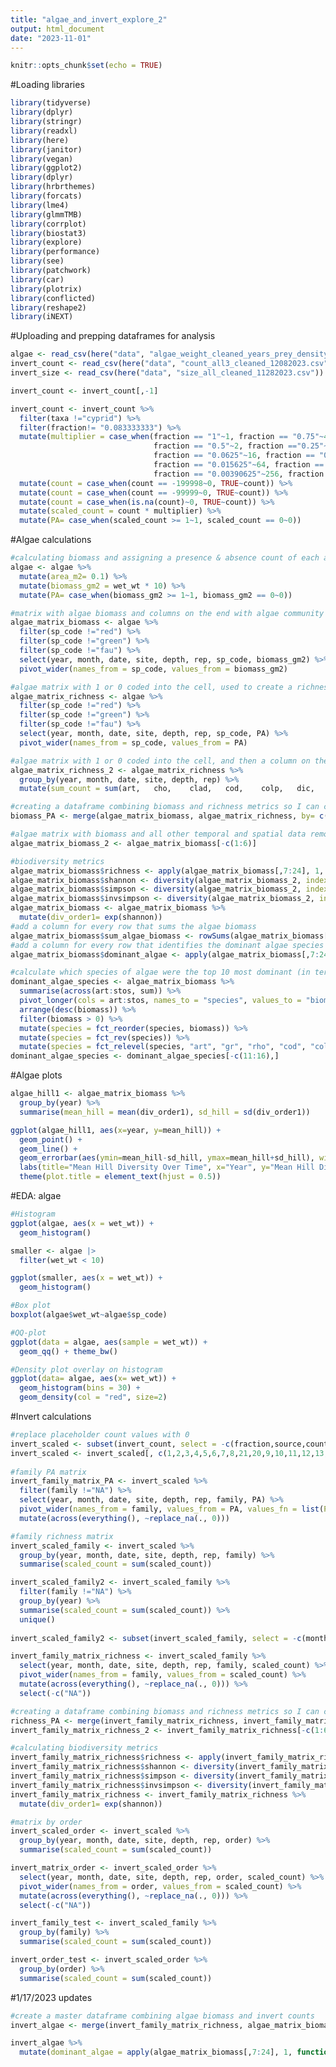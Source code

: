 ```yaml
---
title: "algae_and_invert_explore_2"
output: html_document
date: "2023-11-01"
---
```


```r
knitr::opts_chunk$set(echo = TRUE)
```

#Loading libraries
```r
library(tidyverse)
library(dplyr)
library(stringr)
library(readxl)
library(here)
library(janitor)
library(vegan)
library(ggplot2)
library(dplyr)
library(hrbrthemes)
library(forcats)
library(lme4)
library(glmmTMB)
library(corrplot)
library(biostat3)
library(explore)
library(performance)
library(see)
library(patchwork)
library(car)
library(plotrix)
library(conflicted)
library(reshape2)
library(iNEXT)
```

#Uploading and prepping dataframes for analysis
```r
algae <- read_csv(here("data", "algae_weight_cleaned_years_prey_density_sites.csv"))
invert_count <- read_csv(here("data", "count_all3_cleaned_12082023.csv"))
invert_size <- read_csv(here("data", "size_all_cleaned_11282023.csv"))

invert_count <- invert_count[,-1]

invert_count <- invert_count %>% 
  filter(taxa !="cyprid") %>% 
  filter(fraction!= "0.083333333") %>% 
  mutate(multiplier = case_when(fraction == "1"~1, fraction == "0.75"~4, fraction == "0.625"~8, 
                                fraction == "0.5"~2, fraction =="0.25"~4, fraction == "0.125"~8,  
                                fraction == "0.0625"~16, fraction == "0.03125"~32, 
                                fraction == "0.015625"~64, fraction == "0.0078125"~128, 
                                fraction == "0.00390625"~256, fraction == "0.001953125"~512)) %>%
  mutate(count = case_when(count == -199998~0, TRUE~count)) %>% 
  mutate(count = case_when(count == -99999~0, TRUE~count)) %>% 
  mutate(count = case_when(is.na(count)~0, TRUE~count)) %>% 
  mutate(scaled_count = count * multiplier) %>% 
  mutate(PA= case_when(scaled_count >= 1~1, scaled_count == 0~0)) 
```

#Algae calculations 
```r
#calculating biomass and assigning a presence & absence count of each alga individual
algae <- algae %>% 
  mutate(area_m2= 0.1) %>% 
  mutate(biomass_gm2 = wet_wt * 10) %>% 
  mutate(PA= case_when(biomass_gm2 >= 1~1, biomass_gm2 == 0~0)) 

#matrix with algae biomass and columns on the end with algae community metrics
algae_matrix_biomass <- algae %>% 
  filter(sp_code !="red") %>% 
  filter(sp_code !="green") %>%
  filter(sp_code !="fau") %>% 
  select(year, month, date, site, depth, rep, sp_code, biomass_gm2) %>% 
  pivot_wider(names_from = sp_code, values_from = biomass_gm2)

#algae matrix with 1 or 0 coded into the cell, used to create a richness measure
algae_matrix_richness <- algae %>% 
  filter(sp_code !="red") %>% 
  filter(sp_code !="green") %>% 
  filter(sp_code !="fau") %>% 
  select(year, month, date, site, depth, rep, sp_code, PA) %>% 
  pivot_wider(names_from = sp_code, values_from = PA)

#algae matrix with 1 or 0 coded into the cell, and then a column on the end summing the total species count
algae_matrix_richness_2 <- algae_matrix_richness %>% 
  group_by(year, month, date, site, depth, rep) %>% 
  mutate(sum_count = sum(art,	cho,	clad,	cod,	colp,	dic,	egr,	eis,	gel,	gn,	gr,	gym,	lam,	laur,	ploc,	pri, rho,	stos))

#creating a dataframe combining biomass and richness metrics so I can calculate diversity
biomass_PA <- merge(algae_matrix_biomass, algae_matrix_richness, by= c('year', 'month', 'date', 'site', 'depth', 'rep'))

#algae matrix with biomass and all other temporal and spatial data removed
algae_matrix_biomass_2 <- algae_matrix_biomass[-c(1:6)]

#biodiversity metrics
algae_matrix_biomass$richness <- apply(algae_matrix_biomass[,7:24], 1, function(i) sum(i>0))
algae_matrix_biomass$shannon <- diversity(algae_matrix_biomass_2, index = 'shannon') 
algae_matrix_biomass$simpson <- diversity(algae_matrix_biomass_2, index = 'simpson') 
algae_matrix_biomass$invsimpson <- diversity(algae_matrix_biomass_2, index = 'invsimpson') 
algae_matrix_biomass <- algae_matrix_biomass %>% 
  mutate(div_order1= exp(shannon))
#add a column for every row that sums the algae biomass
algae_matrix_biomass$sum_algae_biomass <- rowSums(algae_matrix_biomass[,7:24])
#add a column for every row that identifies the dominant algae species for values greater than zero
algae_matrix_biomass$dominant_algae <- apply(algae_matrix_biomass[,7:24], 1, function(i) names(i)[i==max(i)])

#calculate which species of algae were the top 10 most dominant (in terms of biomass) over the entire time series
dominant_algae_species <- algae_matrix_biomass %>% 
  summarise(across(art:stos, sum)) %>% 
  pivot_longer(cols = art:stos, names_to = "species", values_to = "biomass") %>% 
  arrange(desc(biomass)) %>% 
  filter(biomass > 0) %>% 
  mutate(species = fct_reorder(species, biomass)) %>% 
  mutate(species = fct_rev(species)) %>% 
  mutate(species = fct_relevel(species, "art", "gr", "rho", "cod", "colp", "eis", "stos", "dic", "laur", "ploc"))
dominant_algae_species <- dominant_algae_species[-c(11:16),]
```

#Algae plots
```r
algae_hill1 <- algae_matrix_biomass %>% 
  group_by(year) %>% 
  summarise(mean_hill = mean(div_order1), sd_hill = sd(div_order1))

ggplot(algae_hill1, aes(x=year, y=mean_hill)) +
  geom_point() +
  geom_line() +
  geom_errorbar(aes(ymin=mean_hill-sd_hill, ymax=mean_hill+sd_hill), width=.1) +
  labs(title="Mean Hill Diversity Over Time", x="Year", y="Mean Hill Diversity") +
  theme(plot.title = element_text(hjust = 0.5))
```

#EDA: algae
```r
#Histogram
ggplot(algae, aes(x = wet_wt)) +
  geom_histogram()

smaller <- algae |> 
  filter(wet_wt < 10)

ggplot(smaller, aes(x = wet_wt)) +
  geom_histogram()

#Box plot
boxplot(algae$wet_wt~algae$sp_code)

#QQ-plot
ggplot(data = algae, aes(sample = wet_wt)) +
  geom_qq() + theme_bw()

#Density plot overlay on histogram
ggplot(data= algae, aes(x= wet_wt)) +                                
  geom_histogram(bins = 30) +
  geom_density(col = "red", size=2)
```

#Invert calculations
```r
#replace placeholder count values with 0
invert_scaled <- subset(invert_count, select = -c(fraction,source,count,multiplier))
invert_scaled <- invert_scaled[, c(1,2,3,4,5,6,7,8,21,20,9,10,11,12,13,14,15,16,17,18)]
 
#family PA matrix
invert_family_matrix_PA <- invert_scaled %>% 
  filter(family !="NA") %>%
  select(year, month, date, site, depth, rep, family, PA) %>% 
  pivot_wider(names_from = family, values_from = PA, values_fn = list(PA= sum)) %>% 
  mutate(across(everything(), ~replace_na(., 0))) 

#family richness matrix
invert_scaled_family <- invert_scaled %>% 
  group_by(year, month, date, site, depth, rep, family) %>% 
  summarise(scaled_count = sum(scaled_count))

invert_scaled_family2 <- invert_scaled_family %>% 
  filter(family !="NA") %>%
  group_by(year) %>%
  summarise(scaled_count = sum(scaled_count)) %>% 
  unique()
  
invert_scaled_family2 <- subset(invert_scaled_family, select = -c(month,date,site,depth,rep))

invert_family_matrix_richness <- invert_scaled_family %>% 
  select(year, month, date, site, depth, rep, family, scaled_count) %>% 
  pivot_wider(names_from = family, values_from = scaled_count) %>% 
  mutate(across(everything(), ~replace_na(., 0))) %>% 
  select(-c("NA"))

#creating a dataframe combining biomass and richness metrics so I can calculate diversity
richness_PA <- merge(invert_family_matrix_richness, invert_family_matrix_PA, by= c('year', 'month', 'date', 'site', 'depth', 'rep'))
invert_family_matrix_richness_2 <- invert_family_matrix_richness[-c(1:6)]

#calculating biodiversity metrics
invert_family_matrix_richness$richness <- apply(invert_family_matrix_richness[,7:21], 1, function(i) sum(i>0))
invert_family_matrix_richness$shannon <- diversity(invert_family_matrix_richness_2, index = 'shannon') #typically 0.5 to 2
invert_family_matrix_richness$simpson <- diversity(invert_family_matrix_richness_2, index = 'simpson')
invert_family_matrix_richness$invsimpson <- diversity(invert_family_matrix_richness_2, index = 'invsimpson')
invert_family_matrix_richness <- invert_family_matrix_richness %>% 
  mutate(div_order1= exp(shannon))

#matrix by order
invert_scaled_order <- invert_scaled %>% 
  group_by(year, month, date, site, depth, rep, order) %>% 
  summarise(scaled_count = sum(scaled_count))

invert_matrix_order <- invert_scaled_order %>% 
  select(year, month, date, site, depth, rep, order, scaled_count) %>% 
  pivot_wider(names_from = order, values_from = scaled_count) %>% 
  mutate(across(everything(), ~replace_na(., 0))) %>% 
  select(-c("NA"))

invert_family_test <- invert_scaled_family %>% 
  group_by(family) %>%
  summarise(scaled_count = sum(scaled_count)) 

invert_order_test <- invert_scaled_order %>% 
  group_by(order) %>%
  summarise(scaled_count = sum(scaled_count)) 
```

#1/17/2023 updates
```r
#create a master dataframe combining algae biomass and invert counts
invert_algae <- merge(invert_family_matrix_richness, algae_matrix_biomass, by= c('year', 'month', 'date', 'site', 'depth', 'rep'))

invert_algae %>% 
  mutate(dominant_algae = apply(algae_matrix_biomass[,7:24], 1, function(i) names(i)[i==max(i)]))



```
